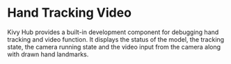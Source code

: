 # Hand Tracking Video

Kivy Hub provides a built-in development component for debugging hand tracking and video function. It displays the status of the model, the tracking state, the camera running state and the video input from the camera along with drawn hand landmarks.
